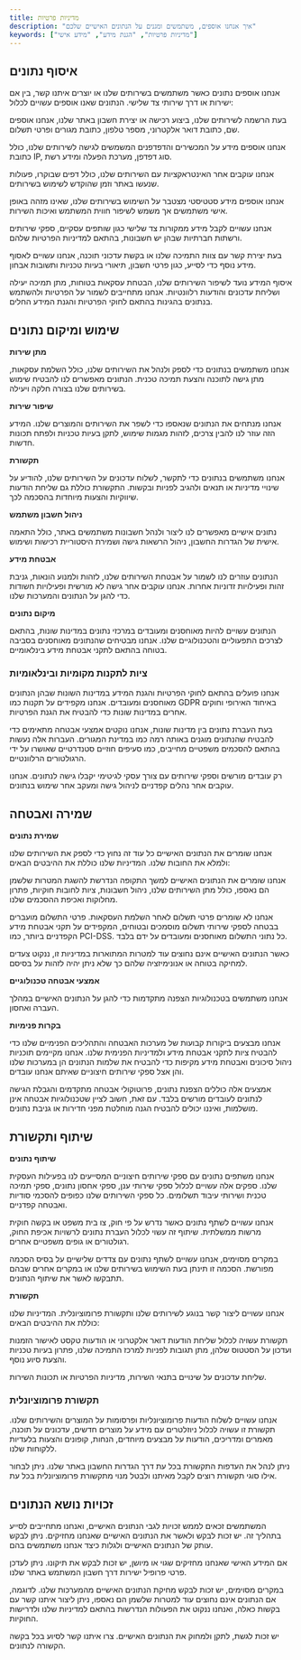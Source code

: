 ```yaml
---
title: מדיניות פרטיות
description: "איך אנחנו אוספים, משתמשים ומגנים על הנתונים האישיים שלכם"
keywords: ["מדיניות פרטיות", "הגנת מידע", "מידע אישי"]
---
```


## איסוף נתונים

אנחנו אוספים נתונים כאשר משתמשים בשירותים שלנו או יוצרים איתנו קשר, בין אם ישירות או דרך שירותי צד שלישי. הנתונים שאנו אוספים עשויים לכלול:

בעת הרשמה לשירותים שלנו, ביצוע רכישה או יצירת חשבון באתר שלנו, אנחנו אוספים שם, כתובת דואר אלקטרוני, מספר טלפון, כתובת מגורים ופרטי תשלום.

אנחנו אוספים מידע על המכשירים והדפדפנים המשמשים לגישה לשירותים שלנו, כולל כתובת IP, סוג דפדפן, מערכת הפעלה ומידע רשת.

אנחנו עוקבים אחר האינטראקציות עם השירותים שלנו, כולל דפים שבוקרו, פעולות שנעשו באתר וזמן שהוקדש לשימוש בשירותים.

אנחנו אוספים מידע סטטיסטי מצטבר על השימוש בשירותים שלנו, שאינו מזהה באופן אישי משתמשים אך משמש לשיפור חווית המשתמש ואיכות השירות.

אנחנו עשויים לקבל מידע ממקורות צד שלישי כגון שותפים עסקיים, ספקי שירותים ורשתות חברתיות שבהן יש חשבונות, בהתאם למדיניות הפרטיות שלהם.

בעת יצירת קשר עם צוות התמיכה שלנו או בקשת עדכוני תוכנה, אנחנו עשויים לאסוף מידע נוסף כדי לסייע, כגון פרטי חשבון, תיאורי בעיות טכניות ותשובות אבחון.

איסוף המידע נועד לשיפור השירותים שלנו, הבטחת עסקאות בטוחות, מתן תמיכה יעילה ושליחת עדכונים והודעות רלוונטיות. אנחנו מתחייבים לשמור על הפרטיות ולהשתמש בנתונים בהגינות בהתאם לחוקי הפרטיות והגנת המידע החלים.

## שימוש ומיקום נתונים

**מתן שירות**

אנחנו משתמשים בנתונים כדי לספק ולנהל את השירותים שלנו, כולל השלמת עסקאות, מתן גישה לתוכנה והצעת תמיכה טכנית. הנתונים מאפשרים לנו להבטיח שימוש בשירותים שלנו בצורה חלקה ויעילה.

**שיפור שירות**

אנחנו מנתחים את הנתונים שנאספו כדי לשפר את השירותים והמוצרים שלנו. המידע הזה עוזר לנו להבין צרכים, לזהות מגמות שימוש, לתקן בעיות טכניות ולפתח תכונות חדשות.

**תקשורת**

אנחנו משתמשים בנתונים כדי לתקשר, לשלוח עדכונים על השירותים שלנו, להודיע על שינויי מדיניות או תנאים ולהגיב לפניות ובקשות. התקשורת כוללת גם שליחת הודעות שיווקיות והצעות מיוחדות בהסכמה לכך.

**ניהול חשבון משתמש**

נתונים אישיים מאפשרים לנו ליצור ולנהל חשבונות משתמשים באתר, כולל התאמה אישית של הגדרות החשבון, ניהול הרשאות גישה ושמירת היסטוריית רכישות ושימוש.

**אבטחת מידע**

הנתונים עוזרים לנו לשמור על אבטחת השירותים שלנו, לזהות ולמנוע הונאות, גניבת זהות ופעילויות זדוניות אחרות. אנחנו עוקבים אחר גישה לא מורשית ופעילויות חשודות כדי להגן על הנתונים והמערכות שלנו.

**מיקום נתונים**

הנתונים עשויים להיות מאוחסנים ומעובדים במרכזי נתונים במדינות שונות, בהתאם לצרכים התפעוליים והטכנולוגיים שלנו. אנחנו מבטיחים שהנתונים מאוחסנים בסביבה בטוחה בהתאם לתקני אבטחת מידע בינלאומיים.

### ציות לתקנות מקומיות ובינלאומיות

אנחנו פועלים בהתאם לחוקי הפרטיות והגנת המידע במדינות השונות שבהן הנתונים מאוחסנים ומעובדים. אנחנו מקפידים על תקנות כמו GDPR באיחוד האירופי וחוקים אחרים במדינות שונות כדי להבטיח את הגנת הפרטיות.

בעת העברת נתונים בין מדינות שונות, אנחנו נוקטים אמצעי אבטחה מתאימים כדי להבטיח שהנתונים מוגנים באותה רמה כמו במדינת המגורים. העברות אלה נעשות בהתאם להסכמים משפטיים מחייבים, כמו סעיפים חוזיים סטנדרטיים שאושרו על ידי הרגולטורים הרלוונטיים.

רק עובדים מורשים וספקי שירותים עם צורך עסקי לגיטימי יקבלו גישה לנתונים. אנחנו עוקבים אחר נהלים קפדניים לניהול גישה ומעקב אחר שימוש בנתונים.

## שמירה ואבטחה

**שמירת נתונים**

אנחנו שומרים את הנתונים האישיים כל עוד זה נחוץ כדי לספק את השירותים שלנו ולמלא את החובות שלנו. המדיניות שלנו כוללת את ההיבטים הבאים:

אנחנו שומרים את הנתונים האישיים למשך התקופה הנדרשת להשגת המטרות שלשמן הם נאספו, כולל מתן השירותים שלנו, ניהול חשבונות, ציות לחובות חוקיות, פתרון מחלוקות ואכיפת ההסכמים שלנו.

אנחנו לא שומרים פרטי תשלום לאחר השלמת העסקאות. פרטי התשלום מועברים בבטחה לספקי שירותי תשלום מוסמכים ובטוחים, המקפידים על תקני אבטחת מידע הקפדניים ביותר, כמו PCI-DSS. כל נתוני התשלום מאוחסנים ומעובדים על ידם בלבד.

כאשר הנתונים האישיים אינם נחוצים עוד למטרות המתוארות במדיניות זו, ננקוט צעדים למחיקה בטוחה או אנונימיזציה שלהם כך שלא ניתן יהיה לזהות על בסיסם.

**אמצעי אבטחה טכנולוגיים**

אנחנו משתמשים בטכנולוגיות הצפנה מתקדמות כדי להגן על הנתונים האישיים במהלך העברה ואחסון.

**בקרות פנימיות**

אנחנו מבצעים ביקורות קבועות של מערכות האבטחה והתהליכים הפנימיים שלנו כדי להבטיח ציות לתקני אבטחת מידע ולמדיניות הפנימית שלנו. אנחנו מקיימים תוכניות ניהול סיכונים ואבטחת מידע מקיפות כדי להבטיח את שלמות הנתונים הן במערכות שלנו והן אצל ספקי שירותים חיצוניים שאיתם אנחנו עובדים.

אמצעים אלה כוללים הצפנת נתונים, פרוטוקולי אבטחה מתקדמים והגבלת הגישה לנתונים לעובדים מורשים בלבד. עם זאת, חשוב לציין שטכנולוגיות אבטחה אינן מושלמות, ואיננו יכולים להבטיח הגנה מוחלטת מפני חדירות או גניבת נתונים.

## שיתוף ותקשורת

**שיתוף נתונים**

אנחנו משתפים נתונים עם ספקי שירותים חיצוניים המסייעים לנו בפעילות העסקית שלנו. ספקים אלה עשויים לכלול ספקי שירותי ענן, ספקי אחסון נתונים, ספקי תמיכה טכנית ושירותי עיבוד תשלומים. כל ספקי השירותים שלנו כפופים להסכמי סודיות ואבטחה קפדניים.

אנחנו עשויים לשתף נתונים כאשר נדרש על פי חוק, צו בית משפט או בקשה חוקית מרשות ממשלתית. שיתוף זה עשוי לכלול העברת נתונים לרשויות אכיפת החוק, רגולטורים או גופים משפטיים אחרים.

במקרים מסוימים, אנחנו עשויים לשתף נתונים עם צדדים שלישיים על בסיס הסכמה מפורשת. הסכמה זו תינתן בעת השימוש בשירותים שלנו או במקרים אחרים שבהם תתבקשו לאשר את שיתוף הנתונים.

**תקשורת**

אנחנו עשויים ליצור קשר בנוגע לשירותים שלנו ותקשורת פרומוציונלית. המדיניות שלנו כוללת את ההיבטים הבאים:

תקשורת עשויה לכלול שליחת הודעות דואר אלקטרוני או הודעות טקסט לאישור הזמנות ועדכון על הסטטוס שלהן, מתן תגובות לפניות למרכז התמיכה שלנו, פתרון בעיות טכניות והצעת סיוע נוסף.

שליחת עדכונים על שינויים בתנאי השירות, מדיניות הפרטיות או תכונות השירות.

### תקשורת פרומוציונלית

אנחנו עשויים לשלוח הודעות פרומוציונליות ופרסומות על המוצרים והשירותים שלנו. תקשורת זו עשויה לכלול ניוזלטרים עם מידע על מוצרים חדשים, עדכונים על תוכנה, מאמרים ומדריכים, הודעות על מבצעים מיוחדים, הנחות, קופונים והצעות בלעדיות ללקוחות שלנו.

ניתן לנהל את העדפות התקשורת בכל עת דרך הגדרות החשבון באתר שלנו. ניתן לבחור אילו סוגי תקשורת רוצים לקבל מאיתנו ולבטל מנוי מתקשורת פרומוציונלית בכל עת.

## זכויות נושא הנתונים

המשתמשים זכאים לממש זכויות לגבי הנתונים האישיים, ואנחנו מתחייבים לסייע בתהליך זה. יש זכות לבקש ולאשר את הנתונים האישיים שאנחנו מחזיקים. ניתן לבקש עותק של הנתונים האישיים ולגלות כיצד אנחנו משתמשים בהם.

אם המידע האישי שאנחנו מחזיקים שגוי או מיושן, יש זכות לבקש את תיקונו. ניתן לעדכן פרטי פרופיל ישירות דרך חשבון המשתמש באתר שלנו.

במקרים מסוימים, יש זכות לבקש מחיקת הנתונים האישיים מהמערכות שלנו. לדוגמה, אם הנתונים אינם נחוצים עוד למטרות שלשמן הם נאספו, ניתן ליצור איתנו קשר עם בקשות כאלה, ואנחנו ננקוט את הפעולות הנדרשות בהתאם למדיניות שלנו ולדרישות החוקיות.

<Note title="זכויות נתונים" type="info">
יש זכות לגשת, לתקן ולמחוק את הנתונים האישיים. צרו איתנו קשר לסיוע בכל בקשה הקשורה לנתונים.
</Note>